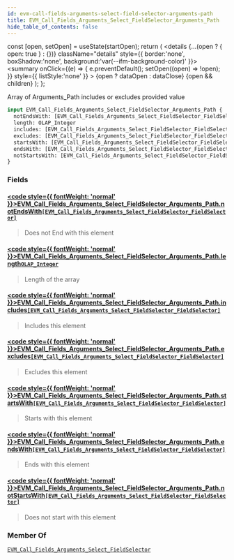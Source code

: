 ```yaml
---
id: evm-call-fields-arguments-select-field-selector-arguments-path
title: EVM_Call_Fields_Arguments_Select_FieldSelector_Arguments_Path
hide_table_of_contents: false
---
```







  const [open, setOpen] = useState(startOpen);
  return (
    <details {...(open ? { open: true } : {})} className="details" style={{ border:'none', boxShadow:'none', background:'var(--ifm-background-color)' }}>
      <summary
        onClick={(e) => {
          e.preventDefault();
          setOpen((open) => !open);
        }}
        style={{ listStyle:'none' }}
      >
      {open ? dataOpen : dataClose}
      </summary>
      {open && children}
    </details>
  );
};










Array of Arguments_Path includes or excludes provided value


```graphql
input EVM_Call_Fields_Arguments_Select_FieldSelector_Arguments_Path {
  notEndsWith: [EVM_Call_Fields_Arguments_Select_FieldSelector_FieldSelector]
  length: OLAP_Integer
  includes: [EVM_Call_Fields_Arguments_Select_FieldSelector_FieldSelector]
  excludes: [EVM_Call_Fields_Arguments_Select_FieldSelector_FieldSelector]
  startsWith: [EVM_Call_Fields_Arguments_Select_FieldSelector_FieldSelector]
  endsWith: [EVM_Call_Fields_Arguments_Select_FieldSelector_FieldSelector]
  notStartsWith: [EVM_Call_Fields_Arguments_Select_FieldSelector_FieldSelector]
}
```




### Fields

#### [<code style={{ fontWeight: 'normal' }}>EVM_Call_Fields_Arguments_Select_FieldSelector_Arguments_Path.<b>notEndsWith</b></code>](#)<Bullet />[`[EVM_Call_Fields_Arguments_Select_FieldSelector_FieldSelector]`](/docs/graphql-reference/inputs/evm-call-fields-arguments-select-field-selector-field-selector) <Badge class="badge badge--secondary" text="list"/> <Badge class="badge badge--secondary" text="input"/> 
> 
> 
> Does not End with this element
> 

#### [<code style={{ fontWeight: 'normal' }}>EVM_Call_Fields_Arguments_Select_FieldSelector_Arguments_Path.<b>length</b></code>](#)<Bullet />[`OLAP_Integer`](/docs/graphql-reference/inputs/olap-integer) <Badge class="badge badge--secondary" text="input"/> 
> 
> 
> Length of the array
> 

#### [<code style={{ fontWeight: 'normal' }}>EVM_Call_Fields_Arguments_Select_FieldSelector_Arguments_Path.<b>includes</b></code>](#)<Bullet />[`[EVM_Call_Fields_Arguments_Select_FieldSelector_FieldSelector]`](/docs/graphql-reference/inputs/evm-call-fields-arguments-select-field-selector-field-selector) <Badge class="badge badge--secondary" text="list"/> <Badge class="badge badge--secondary" text="input"/> 
> 
> 
> Includes this element
> 

#### [<code style={{ fontWeight: 'normal' }}>EVM_Call_Fields_Arguments_Select_FieldSelector_Arguments_Path.<b>excludes</b></code>](#)<Bullet />[`[EVM_Call_Fields_Arguments_Select_FieldSelector_FieldSelector]`](/docs/graphql-reference/inputs/evm-call-fields-arguments-select-field-selector-field-selector) <Badge class="badge badge--secondary" text="list"/> <Badge class="badge badge--secondary" text="input"/> 
> 
> 
> Excludes this element
> 

#### [<code style={{ fontWeight: 'normal' }}>EVM_Call_Fields_Arguments_Select_FieldSelector_Arguments_Path.<b>startsWith</b></code>](#)<Bullet />[`[EVM_Call_Fields_Arguments_Select_FieldSelector_FieldSelector]`](/docs/graphql-reference/inputs/evm-call-fields-arguments-select-field-selector-field-selector) <Badge class="badge badge--secondary" text="list"/> <Badge class="badge badge--secondary" text="input"/> 
> 
> 
> Starts with this element
> 

#### [<code style={{ fontWeight: 'normal' }}>EVM_Call_Fields_Arguments_Select_FieldSelector_Arguments_Path.<b>endsWith</b></code>](#)<Bullet />[`[EVM_Call_Fields_Arguments_Select_FieldSelector_FieldSelector]`](/docs/graphql-reference/inputs/evm-call-fields-arguments-select-field-selector-field-selector) <Badge class="badge badge--secondary" text="list"/> <Badge class="badge badge--secondary" text="input"/> 
> 
> 
> Ends with this element
> 

#### [<code style={{ fontWeight: 'normal' }}>EVM_Call_Fields_Arguments_Select_FieldSelector_Arguments_Path.<b>notStartsWith</b></code>](#)<Bullet />[`[EVM_Call_Fields_Arguments_Select_FieldSelector_FieldSelector]`](/docs/graphql-reference/inputs/evm-call-fields-arguments-select-field-selector-field-selector) <Badge class="badge badge--secondary" text="list"/> <Badge class="badge badge--secondary" text="input"/> 
> 
> 
> Does not start with this element
> 



### Member Of

[`EVM_Call_Fields_Arguments_Select_FieldSelector`](/docs/graphql-reference/inputs/evm-call-fields-arguments-select-field-selector)  <Badge class="badge badge--secondary" text="input"/>

